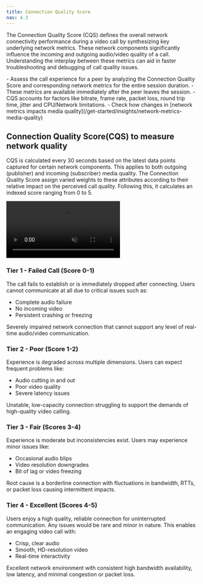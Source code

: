 ```yaml
---
title: Connection Quality Score
nav: 4.3
---
```


The Connection Quality Score (CQS) defines the overall network connectivity performance during a video call by synthesizing key underlying network metrics. These network components significantly influence the incoming and outgoing audio/video quality of a call. Understanding the interplay between these metrics can aid in faster troubleshooting and debugging of call quality issues.


<FlexContainer>
<Callout title="CQS Basics">
- Assess the call experience for a peer by analyzing the Connection Quality Score and corresponding network metrics for the entire session duration. 
- These metrics are available immediately after the peer leaves the session.
- CQS accounts for factors like bitrate, frame rate, packet loss, round trip time, jitter and CPU/Network limitations. 
- Check how changes in [network metrics impacts media quality](/get-started/insights/network-metrics-media-quality)
</Callout>
</FlexContainer>



## Connection Quality Score(CQS) to measure network quality

CQS is calculated every 30 seconds based on the latest data points captured for certain network components. This applies to both outgoing (publisher) and incoming (subscriber) media quality. The Connection Quality Score assign varied weights to these attributes according to their relative impact on the perceived call quality. Following this, it calculates an indexed score ranging from 0 to 5.


<video loop="true" autoplay="true" id="vid" muted>
<source src="/docs/guides/CQS.mp4" type="video/mp4" />
</video>


### Tier 1 - Failed Call (Score 0-1)

The call fails to establish or is immediately dropped after connecting. Users cannot communicate at all due to critical issues such as:

- Complete audio failure
- No incoming video
- Persistent crashing or freezing

<FlexContainer>
<Callout title="Root cause">
Severely impaired network connection that cannot support any level of real-time audio/video communication.
</Callout>
</FlexContainer>


### Tier 2 - Poor (Score 1-2)

Experience is degraded across multiple dimensions. Users can expect frequent problems like:

- Audio cutting in and out
- Poor video quality
- Severe latency issues

<FlexContainer>
<Callout title="Root cause">
Unstable, low-capacity connection struggling to support the demands of high-quality video calling.
</Callout>
</FlexContainer>


### Tier 3 - Fair (Scores 3-4)

Experience is moderate but inconsistencies exist. Users may experience minor issues like:

- Occasional audio blips
- Video resolution downgrades
- Bit of lag or video freezing

<FlexContainer>
<Callout title="Root cause">
Root cause is a borderline connection with fluctuations in bandwidth, RTTs, or packet loss causing intermittent impacts.
</Callout>
</FlexContainer>


### Tier 4 - Excellent (Scores 4-5)

Users enjoy a high quality, reliable connection for uninterrupted communication. Any issues would be rare and minor in nature. This enables an engaging video call with:

- Crisp, clear audio
- Smooth, HD-resolution video
- Real-time interactivity


<FlexContainer>
<Callout title="Root cause">
Excellent network environment with consistent high bandwidth availability, low latency, and minimal congestion or packet loss.
</Callout>
</FlexContainer>
